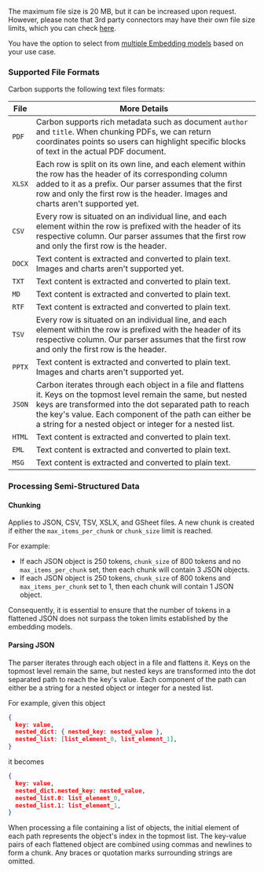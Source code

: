 <Info>The maximum file size is 20 MB, but it can be increased upon request. However, please note that 3rd party connectors may have their own file size limits, which you can check [here](/connectors).</Info>

You have the option to select from [multiple Embedding models](/learn/models/models#supported-models) based on your use case.

### Supported File Formats

Carbon supports the following text files formats:

| File | More Details                           |
| -------- | ------------------------------------- |
| `PDF`     | Carbon supports rich metadata such as document `author` and `title`. When chunking PDFs, we can return coordinates points so users can highlight specific blocks of text in the actual PDF document. |
| `XLSX`     | Each row is split on its own line, and each element within the row has the header of its corresponding column added to it as a prefix. Our parser assumes that the first row and only the first row is the header. Images and charts aren't supported yet.                        |
| `CSV`   | Every row is situated on an individual line, and each element within the row is prefixed with the header of its respective column. Our parser assumes that the first row and only the first row is the header. |
| `DOCX`     | Text content is extracted and converted to plain text.  Images and charts aren't supported yet.                      |
| `TXT`     | Text content is extracted and converted to plain text.                          |
| `MD`     | Text content is extracted and converted to plain text.                      |
| `RTF`   | Text content is extracted and converted to plain text. |
| `TSV`     | Every row is situated on an individual line, and each element within the row is prefixed with the header of its respective column. Our parser assumes that the first row and only the first row is the header. |
| `PPTX`     | Text content is extracted and converted to plain text. Images and charts aren't supported yet.                          |
| `JSON`   |  Carbon iterates through each object in a file and flattens it. Keys on the topmost level remain the same, but nested keys are transformed into the dot separated path to reach the key's value. Each component of the path can either be a string for a nested object or integer for a nested list. |
| `HTML`   |  Text content is extracted and converted to plain text.
| `EML`     | Text content is extracted and converted to plain text.                          |
| `MSG`     | Text content is extracted and converted to plain text.                          |
### Processing Semi-Structured Data

#### Chunking
<Note>Applies to JSON, CSV, TSV, XSLX, and GSheet files.</Note>
A new chunk is created if either the `max_items_per_chunk` or `chunk_size` limit is reached. 

For example:
- If each JSON object is 250 tokens, `chunk_size` of 800 tokens and no `max_items_per_chunk` set, then each chunk will contain 3 JSON objects.
- If each JSON object is 250 tokens, `chunk_size` of 800 tokens and `max_items_per_chunk` set to 1, then each chunk will contain 1 JSON object.

Consequently, it is essential to ensure that the number of tokens in a flattened JSON does not surpass the token limits established by the embedding models.

#### Parsing JSON
The parser iterates through each object in a file and flattens it. Keys on the topmost level remain the same, but nested keys are transformed into the dot separated path to reach the key's value. Each component of the path can either be a string for a nested object or integer for a nested list. 

For example, given this object
```json
{
  key: value,
  nested_dict: { nested_key: nested_value },
  nested_list: [list_element_0, list_element_1],
}
```
it becomes
```json
{
  key: value,
  nested_dict.nested_key: nested_value,
  nested_list.0: list_element_0,
  nested_list.1: list_element_1,
}
```
When processing a file containing a list of objects, the initial element of each path represents the object's index in the topmost list. The key-value pairs of each flattened object are combined using commas and newlines to form a chunk. Any braces or quotation marks surrounding strings are omitted. 
